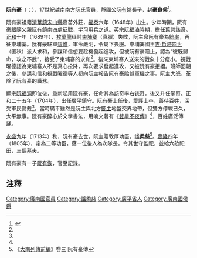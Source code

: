 '''阮有豪'''（{{vie|v='''Nguyễn Hữu Hào'''|hn=阮有豪}}；{{bd|1648年||1713年||N阮}}），17世紀越南南方[[阮主|阮氏]]官員，靜國公[[阮有鎰|阮有鎰]]長子，封'''豪良侯'''<ref>{{Cite web |url=https://www.quangbinh.gov.vn/3cms/nguyen-huu-hao.htm |title=阮有豪 |accessdate=2016-08-21 |archive-date=2016-08-21 |archive-url=https://web.archive.org/web/20160821211721/https://www.quangbinh.gov.vn/3cms/nguyen-huu-hao.htm |dead-url=no }}</ref>。

阮有豪祖籍[[清華鎮|清華鎮]][[宋山縣|宋山縣]]嘉苗外莊，[[福泰|福泰]]六年（1648年）出生。少年時期，阮有豪跟隨父親阮有鏡南四處征戰，学习用兵之道。英宗[[阮福溙|阮福溙]]時期，擔任[[舊營|舊營]]該奇。[[正和_(越南)|正和]]十年（1689年），[[枚萬龍|枚萬龍]]征討[[柬埔寨|柬埔寨]]（真臘）失敗，阮主命阮有豪為[[統率|統率]]，再征柬埔寨。阮有豪駐軍[[碧堆|碧堆]]，軍令嚴明，令屬下畏服。柬埔寨國王[[吉·哲塔四世|吉·哲塔四世]]（匿秋）派人求和，參謀和信想要趁機發起進攻，但被阮有豪阻止，認為“彼既歸命，攻之不武”，接受了柬埔寨的求和<ref name=shilu/>。後來柬埔寨人送來的戰象十分瘦小。視戰曜德認為柬埔寨人不是真心投降，再次要求發起進攻，又被阮有豪拒絕。班師回朝之後，參謀和信和視戰曜德等人都向阮主報告阮有豪貽誤軍機之事。阮主大怒，革除了阮有豪的職務。

顯宗[[阮福淍|阮福淍]]即位後，重新起用阮有豪，任命其為該奇率右铳奇，後又升任掌奇。正和二十五年（1704年），出任[[廣平|廣平]]鎮守。阮有豪上任後，愛護士卒，善待百姓，深受軍民愛戴<ref name=shilu/>。當時廣平雖然是阮主與北方[[鄭主|鄭主]]地盤交界地帶，但雙方停戰已久，太平無事。阮有豪醉心於文學書法，用喃文著有《[[雙星不夜傳|雙星不夜傳]]》<ref name=shilu/>，百姓廣泛傳誦。

[[永盛|永盛]]九年（1713年）秋，阮有豪去世，阮主贈敦厚功臣，諡'''柔慈'''<ref name=shilu>《[[大南實錄|大南列傳前編]]》卷三 阮有豪傳</ref>。[[嘉隆|嘉隆]]四年（1805年），定為二等功臣，蔭一位後人為次隊長，令其世守監祀，並給六畝祀田，三個墓夫。

阮有豪有一子[[阮有恢|阮有恢]]，官至記錄。

==注釋==
{{reflist}}

[[Category:廣南國官員|Category:廣南國官員]]
[[Category:諡柔慈|Category:諡柔慈]]
[[Category:廣平省人|Category:廣平省人]]
[[Category:廣南國侯爵|Category:廣南國侯爵]]
